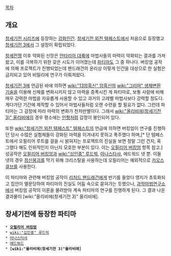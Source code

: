 [[목차]]
== 개요 ==
[[창세기전 시리즈]]에 등장하는 [[강화인간]]. [[창세기전 외전 템페스트]]에서 처음으로 등장했고 [[창세기전 3]]에서 그 설정이 확립되었다.

[[창세전쟁]] 이후 약화된 신앙은 [[안타리아 대륙]]에 마법사들의 마력이 약화되는 결과를 가져왔고, 이를 극복하기 위한 갖은 시도가 이어졌는데 [[파티마]]도 그 중 하나다. 버킹엄 공작에 의해 프로젝트가 진행되었는데 팬드래건의 윤리상 이렇게 인간을 대상으로 한 실험은 금지되고 있어 비밀리에 연구가 이뤄져왔다.

[[창세기전 3]]에 언급된 바에 의하면 [[wiki:"13암흑신" 암흑신]]의 [[wiki:"그리마" 생체변환 기술]]을 이용해 신체를 변화시키지 않고 마력을 증폭시킨 게 파티마로, 보통 사람에 비해 매우 강력한 마법을 자유롭게 사용할 수 있고 과거의 고레벨 마법사보다 강력할 정도다. 게다가단 기간에 제작할 수 있어서 마법사들처럼 오랜 수련을 할 필요가 없다. 그런데 파티마는 그 감정에 따라 마력의 변화가 천차만별이다. 그래서 [[wiki:"올리비에(창세기전 3)" 올리비에]]의 경우 평소에는 [[인형]]처럼 감정이 봉인되어 있다.

또한 [[wiki:"창세기전 외전 템페스트" 템페스트]]의 언급에 의하면 버킹엄이 연구를 진행하던 당시 수많은 실험체들이 강화된 마력을 이겨내지 못하고 폭주했다 하며,[* 단 템페스트에서 오필리어 루트를 걸을 시 밝혀지는 프로젝트의 진실을 보면 정말 그런 건지, 혹 그랬다 해도 인위적인지 아닌지 모호한 부분이 있다. 이는 [[오필리어 버킹엄]] 항목 참고.] 성공작은 [[오필리어 버킹엄]]과 [[wiki:"십인중" 루드빅]], [[아나스타샤]], 에드워드 넷 뿐. 이들 넷의 경우 [[정신붕괴]]를 막기 위해 크리스탈을 사용하는데 오필리어는 예외적으로 [[카오스 큐브]]를 사용한다.

이 파티마와 관련해 버킹엄 공작이 [[리처드 팬드래건]]에게 반기를 들었다 영지가 초토화되고 집안이 멸문당하여 파티마의 진실도 어둠 속으로 묻혀가는 듯했으나, [[과학마법연구소]]에서 버킹엄 공작의 이론을 물려받아 계속 파티마의 연구를 진행하게 된다. 그 결과 나온 결과물이 [wiki:"올리비에(창세기전 3)" 올리비에].

== 창세기전에 등장한 파티마 ==
 * '''[[오필리어 버킹엄]]'''
 * [[wiki:"십인중" 루드빅]]
 * [[아나스타샤]]
 * [[에드워드]]
 * '''[wiki:"올리비에(창세기전 3)"올리비에]'''
